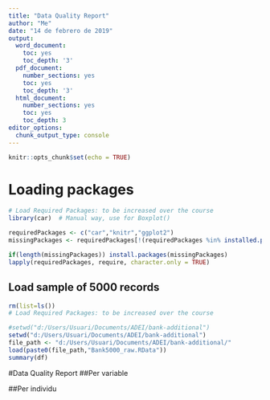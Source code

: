 ```yaml
---
title: "Data Quality Report"
author: "Me"
date: "14 de febrero de 2019"
output:
  word_document:
    toc: yes
    toc_depth: '3'
  pdf_document:
    number_sections: yes
    toc: yes
    toc_depth: '3'
  html_document:
    number_sections: yes
    toc: yes
    toc_depth: 3
editor_options:
  chunk_output_type: console
---
```



```r
knitr::opts_chunk$set(echo = TRUE)
```

# Loading packages

```r
# Load Required Packages: to be increased over the course
library(car)  # Manual way, use for Boxplot()

requiredPackages <- c("car","knitr","ggplot2")
missingPackages <- requiredPackages[!(requiredPackages %in% installed.packages()[,"Package"])]

if(length(missingPackages)) install.packages(missingPackages)
lapply(requiredPackages, require, character.only = TRUE)

```

## Load sample of 5000 records

```r
rm(list=ls())
# Load Required Packages: to be increased over the course

#setwd("d:/Users/Usuari/Documents/ADEI/bank-additional")
setwd("d:/Users/Usuari/Documents/ADEI/bank-additional")
file_path <- "d:/Users/Usuari/Documents/ADEI/bank-additional/"
load(paste0(file_path,"Bank5000_raw.RData"))
summary(df)
```


#Data Quality Report
##Per variable

##Per individu
